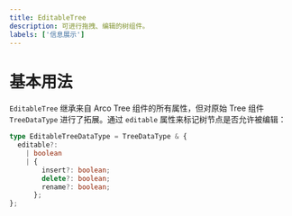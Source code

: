 ```yaml
---
title: EditableTree
description: 可进行拖拽、编辑的树组件。
labels: ['信息展示']
---
```


# 基本用法

`EditableTree` 继承来自 Arco Tree 组件的所有属性，但对原始 Tree 组件 `TreeDataType` 进行了拓展。通过 `editable` 属性来标记树节点是否允许被编辑：

```ts
type EditableTreeDataType = TreeDataType & {
  editable?:
    | boolean
    | {
        insert?: boolean;
        delete?: boolean;
        rename?: boolean;
      };
};
```


<div data-arco-demo="Basic">
  <Basic />
</div>
